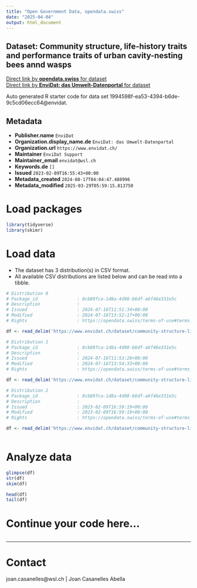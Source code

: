 ```yaml
---
title: "Open Government Data, opendata.swiss"
date: "2025-04-04"
output: html_document
---
```


## Dataset: Community structure, life-history traits and performance traits of urban cavity-nesting bees annd wasps



[Direct link by **opendata.swiss** for dataset](https://opendata.swiss/de/dataset/community-structure-life-history-traits-and-performance-traits-of-urban-cavity-nesting-bees-ann)<br>
[Direct link by **EnviDat: das Umwelt-Datenportal** for dataset](https://www.envidat.ch/#/metadata/community-structure-life-history-traits-and-performance-traits-of-urban-cnbw)

Auto generated R starter code for data set 1994598f-ea53-4394-b6de-9c5cd06ecc64@envidat.

## Metadata

- **Publisher.name** `EnviDat`
- **Organization.display_name.de** `EnviDat: das Umwelt-Datenportal`
- **Organization.url** `https://www.envidat.ch/`
- **Maintainer** `EnviDat Support`
- **Maintainer_email** `envidat@wsl.ch`
- **Keywords.de** `[]`
- **Issued** `2023-02-09T16:55:43+00:00`
- **Metadata_created** `2024-08-17T04:04:47.488996`
- **Metadata_modified** `2025-03-29T05:59:15.813750`


# Load packages

```r

library(tidyverse)
library(skimr)

```

# Load data

-   The dataset has 3 distribution(s) in CSV format.
-   All available CSV distributions are listed below and can be read into a tibble.

```r

# Distribution 0
# Package_id               : 8cb89fca-1d8a-4d98-b6df-a6f46e331e5c
# Description              : 
# Issued                   : 2024-07-16T11:51:34+00:00
# Modified                 : 2024-07-16T13:52:17+00:00
# Rights                   : https://opendata.swiss/terms-of-use#terms_by

df <- read_delim('https://www.envidat.ch/dataset/community-structure-life-history-traits-and-performance-traits-of-urban-cnbw/resource/527f3701-eabd-4f19-a49c-890fd892c418')

# Distribution 1
# Package_id               : 8cb89fca-1d8a-4d98-b6df-a6f46e331e5c
# Description              : 
# Issued                   : 2024-07-16T11:53:28+00:00
# Modified                 : 2024-07-16T13:54:33+00:00
# Rights                   : https://opendata.swiss/terms-of-use#terms_by

df <- read_delim('https://www.envidat.ch/dataset/community-structure-life-history-traits-and-performance-traits-of-urban-cnbw/resource/f510735e-de09-44fd-a355-997320ef1db1')

# Distribution 2
# Package_id               : 8cb89fca-1d8a-4d98-b6df-a6f46e331e5c
# Description              : 
# Issued                   : 2023-02-09T16:59:19+00:00
# Modified                 : 2023-02-09T16:59:19+00:00
# Rights                   : https://opendata.swiss/terms-of-use#terms_by

df <- read_delim('https://www.envidat.ch/dataset/community-structure-life-history-traits-and-performance-traits-of-urban-cnbw/resource/1d628995-7010-42e5-b2b4-61e74ad78207')



```

# Analyze data

```r

glimpse(df)
str(df)
skim(df)

head(df)
tail(df)

```

# Continue your code here...

```r

```

------------------------------------------------------------------------

# Contact

joan.casanelles@wsl.ch | Joan Casanelles Abella
